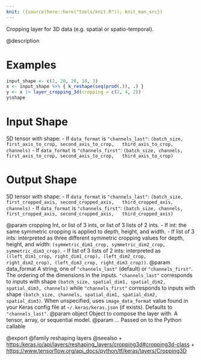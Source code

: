 ```yaml
---
knit: ({source(here::here("tools/knit.R")); knit_man_src})
---
```

Cropping layer for 3D data (e.g. spatial or spatio-temporal).

@description

# Examples
```r
input_shape <- c(2, 28, 28, 10, 3)
x <- input_shape %>% { k_reshape(seq(prod(.)), .) }
y <- x |> layer_cropping_3d(cropping = c(2, 4, 2))
y$shape
```

# Input Shape
5D tensor with shape:
- If `data_format` is `"channels_last"`:
  `(batch_size, first_axis_to_crop, second_axis_to_crop,
  third_axis_to_crop, channels)`
- If `data_format` is `"channels_first"`:
  `(batch_size, channels, first_axis_to_crop, second_axis_to_crop,
  third_axis_to_crop)`

# Output Shape
5D tensor with shape:
- If `data_format` is `"channels_last"`:
  `(batch_size, first_cropped_axis, second_cropped_axis,
  third_cropped_axis, channels)`
- If `data_format` is `"channels_first"`:
  `(batch_size, channels, first_cropped_axis, second_cropped_axis,
  third_cropped_axis)`

@param cropping Int, or list of 3 ints, or list of 3 lists of 2 ints.
    - If int: the same symmetric cropping is applied to depth, height,
      and width.
    - If list of 3 ints: interpreted as three different symmetric
      cropping values for depth, height, and width:
      `(symmetric_dim1_crop, symmetric_dim2_crop, symmetric_dim3_crop)`.
    - If list of 3 lists of 2 ints: interpreted as
      `((left_dim1_crop, right_dim1_crop), (left_dim2_crop,
      right_dim2_crop), (left_dim3_crop, right_dim3_crop))`.
@param data_format A string, one of `"channels_last"` (default) or
    `"channels_first"`. The ordering of the dimensions in the inputs.
    `"channels_last"` corresponds to inputs with shape
    `(batch_size, spatial_dim1, spatial_dim2, spatial_dim3, channels)`
    while `"channels_first"` corresponds to inputs with shape
    `(batch_size, channels, spatial_dim1, spatial_dim2, spatial_dim3)`.
    When unspecified, uses `image_data_format` value found in your Keras
    config file at `~/.keras/keras.json` (if exists). Defaults to
    `"channels_last"`.
@param object Object to compose the layer with. A tensor, array, or sequential model.
@param ... Passed on to the Python callable

@export
@family reshaping layers
@seealso
+ <https:/keras.io/api/layers/reshaping_layers/cropping3d#cropping3d-class>
+ <https://www.tensorflow.org/api_docs/python/tf/keras/layers/Cropping3D>
